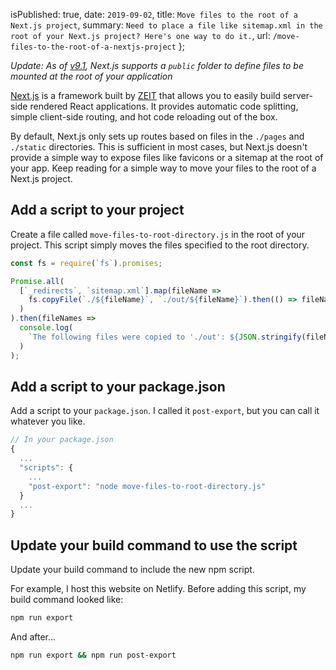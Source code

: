 
  isPublished: true,
  date: `2019-09-02`,
  title: `Move files to the root of a Next.js project`,
  summary: `Need to place a file like sitemap.xml in the root of your Next.js project? Here's one way to do it.`,
  url: `/move-files-to-the-root-of-a-nextjs-project`
};


_Update: As of [v9.1](https://nextjs.org/blog/next-9-1), Next.js supports a `public` folder to define files to be mounted at the root of your application_

[Next.js](https://nextjs.org) is a framework built by [ZEIT](https://zeit.co) that allows you to easily build server-side rendered React applications. It provides automatic code splitting, simple client-side routing, and hot code reloading out of the box.

By default, Next.js only sets up routes based on files in the `./pages` and `./static` directories. This is sufficient in most cases, but Next.js doesn't provide a simple way to expose files like favicons or a sitemap at the root of your app. Keep reading for a simple way to move your files to the root of a Next.js project.

## Add a script to your project

Create a file called `move-files-to-root-directory.js` in the root of your project. This script simply moves the files specified to the root directory.

```javascript
const fs = require(`fs`).promises;

Promise.all(
  [`_redirects`, `sitemap.xml`].map(fileName =>
    fs.copyFile(`./${fileName}`, `./out/${fileName}`).then(() => fileName)
  )
).then(fileNames =>
  console.log(
    `The following files were copied to './out': ${JSON.stringify(fileNames)}`
  )
);
```

## Add a script to your package.json

Add a script to your `package.json`. I called it `post-export`, but you can call it whatever you like.

```javascript
// In your package.json
{
  ...
  "scripts": {
    ...
    "post-export": "node move-files-to-root-directory.js"
  }
  ...
}
```

## Update your build command to use the script

Update your build command to include the new npm script.

For example, I host this website on Netlify. Before adding this script, my build command looked like:

```bash
npm run export
```

And after...

```bash
npm run export && npm run post-export
```
